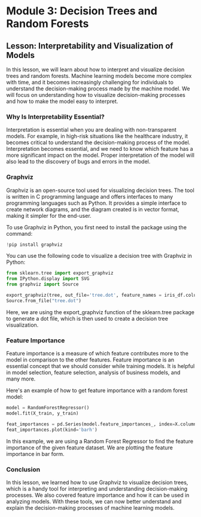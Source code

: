 # Module 3: Decision Trees and Random Forests

## Lesson: Interpretability and Visualization of Models

In this lesson, we will learn about how to interpret and visualize decision trees and random forests. Machine learning models become more complex with time, and it becomes increasingly challenging for individuals to understand the decision-making process made by the machine model. We will focus on understanding how to visualize decision-making processes and how to make the model easy to interpret.

### Why Is Interpretability Essential?

Interpretation is essential when you are dealing with non-transparent models. For example, in high-risk situations like the healthcare industry, it becomes critical to understand the decision-making process of the model. Interpretation becomes essential, and we need to know which feature has a more significant impact on the model. Proper interpretation of the model will also lead to the discovery of bugs and errors in the model.

### Graphviz

Graphviz is an open-source tool used for visualizing decision trees. The tool is written in C programming language and offers interfaces to many programming languages such as Python. It provides a simple interface to create network diagrams, and the diagram created is in vector format, making it simpler for the end-user. 

To use Graphviz in Python, you first need to install the package using the command:

```python
!pip install graphviz
```

You can use the following code to visualize a decision tree with Graphviz in Python:

```python
from sklearn.tree import export_graphviz
from IPython.display import SVG
from graphviz import Source

export_graphviz(tree, out_file='tree.dot', feature_names = iris_df.columns.values, rounded = True, precision = 3, filled = True)
Source.from_file("tree.dot")
```

Here, we are using the export_graphviz function of the sklearn.tree package to generate a dot file, which is then used to create a decision tree visualization.

### Feature Importance

Feature importance is a measure of which feature contributes more to the model in comparison to the other features. Feature importance is an essential concept that we should consider while training models. It is helpful in model selection, feature selection, analysis of business models, and many more.

Here's an example of how to get feature importance with a random forest model:

```python
model = RandomForestRegressor()
model.fit(X_train, y_train)

feat_importances = pd.Series(model.feature_importances_, index=X.columns)
feat_importances.plot(kind='barh')
```

In this example, we are using a Random Forest Regressor to find the feature importance of the given feature dataset. We are plotting the feature importance in bar form.

### Conclusion

In this lesson, we learned how to use Graphviz to visualize decision trees, which is a handy tool for interpreting and understanding decision-making processes. We also covered feature importance and how it can be used in analyzing models. With these tools, we can now better understand and explain the decision-making processes of machine learning models.